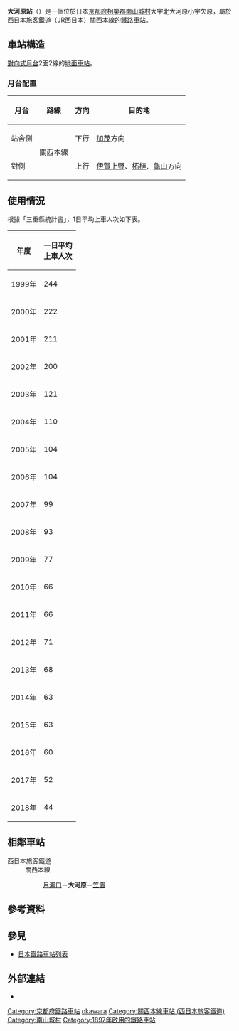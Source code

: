 {{日本車站資訊
|公司色     = #0072bc
|文字色     = 
|站名       = 大河原站
|圖片       = Jrwest okawara stn.jpg
|pxl       = 
|圖片說明   = 站舍（2006年11月）
|日文原名   = 大河原
|平假名     = おおかわら
|羅馬拼音   = Ōkawara
|副站名     = 
|電報略號   = オワ
|所在地     = {{JPN}}[[京都府|京都府]][[相樂郡|相樂郡]][[南山城村|南山城村]]大字北大河原小字欠原
|坐標       = {{coord|34|46|18.24|N|135|59|15.53|E|display=inline,title}}
|車站構造   = [[地面車站|地面車站]]
|月台配置   = 2面2線
|啟用年月日 = 1897年（[[明治|明治]]30年）11月11日
|廢站年月日 = 
|乘客人數   = 44
|上下車人次 = 
|統計年度   = 2018年
|轉車       = 
|備註       = 簡易委託站<br />設有{{link-ja|車站收入管理系統|駅収入管理システム|POS終端}}
|全寬備註   = 
|adjacent = {{Adjacent stations|system=西日本旅客鐵道近畿地域路線|line=KV|left=笠置|right=月瀨口|note-left=5.4km|note-mid=距離[[名古屋站|名古屋]]108.8km<br />距離[[龜山站_(三重縣)|龜山]]48.9km|note-right=4.0km}}
}}

'''大河原站'''（{{jpn|j=大河原駅|hg=おおかわらえき|rm=Ōkawara eki|f=y}}）是一個位於日本[[京都府|京都府]][[相樂郡|相樂郡]][[南山城村|南山城村]]大字北大河原小字欠原，屬於[[西日本旅客鐵道|西日本旅客鐵道]]（JR西日本）[[關西本線|關西本線]]的[[鐵路車站|鐵路車站]]。

== 車站構造 ==
[[對向式月台|對向式月台]]2面2線的[[地面車站|地面車站]]。

=== 月台配置 ===
{| rules="rows" class="wikitable"
!月台!!路線!!方向!!目的地
|-
! 站舍側
| rowspan="2"| '''{{JR西路線記號|K|V}}''' 關西本線
| style="text-align:center" | 下行
| [[加茂站_(京都府)|加茂]]方向
|-
! 對側
| style="text-align:center" | 上行
| [[伊賀上野站|伊賀上野]]、[[柘植站|柘植]]、[[龜山站_(三重縣)|龜山]]方向
|}<!-- 上記の方面表記は駅掲示時刻表の表記に合わせ、加茂駅に合わせて、伊賀上野を付け加えたものである。 --->

== 使用情況 ==
根據「三重縣統計書」，1日平均上車人次如下表。
{| class="wikitable" style="text-align:center; font-size: 85%;"
|-
! 年度 !! 一日平均<br/>上車人次
|-
| 1999年 || 244
|-
| 2000年 || 222
|-
| 2001年 || 211
|-
| 2002年 || 200
|-
| 2003年 || 121
|-
| 2004年 || 110
|-
| 2005年 || 104
|-
| 2006年 || 104
|-
| 2007年 || 99
|-
| 2008年 || 93
|-
| 2009年 || 77
|-
| 2010年 || 66
|-
| 2011年 || 66
|-
| 2012年 || 71
|-
| 2013年 || 68
|-
| 2014年 || 63
|-
| 2015年 || 63
|-
| 2016年 || 60
|-
| 2017年 || 52
|-
| 2018年 || 44
|}

== 相鄰車站 ==
; 西日本旅客鐵道
: '''{{JR西路線記號|K|V}}''' 關西本線
:: [[月瀨口站|月瀨口]]－'''大河原'''－[[笠置站|笠置]]

== 參考資料 ==
{{Reflist}}

== 參見 ==
* [[日本鐵路車站列表|日本鐵路車站列表]]

== 外部連結 ==
* {{外部連結/JR西日本車站|0620812|大河原|京都府}}

{{關西本線 (JR西日本)}}

{{DEFAULTSORT:Okawara}}
[[Category:京都府鐵路車站|Category:京都府鐵路車站]]
[[Category:日本鐵路車站_O|okawara]]
[[Category:關西本線車站_(西日本旅客鐵道)|Category:關西本線車站 (西日本旅客鐵道)]]
[[Category:南山城村|Category:南山城村]]
[[Category:1897年啟用的鐵路車站|Category:1897年啟用的鐵路車站]]